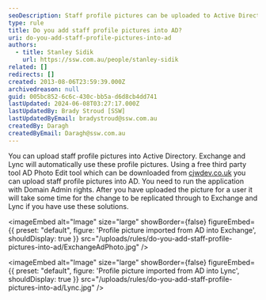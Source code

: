 ```yaml
---
seoDescription: Staff profile pictures can be uploaded to Active Directory using a free third-party tool, AD Photo Edit, and automatically used by Exchange and Lync.
type: rule
title: Do you add staff profile pictures into AD?
uri: do-you-add-staff-profile-pictures-into-ad
authors:
  - title: Stanley Sidik
    url: https://ssw.com.au/people/stanley-sidik
related: []
redirects: []
created: 2013-08-06T23:59:39.000Z
archivedreason: null
guid: 005bc852-6c6c-430c-bb5a-d6d8cb4dd741
lastUpdated: 2024-06-08T03:27:17.000Z
lastUpdatedBy: Brady Stroud [SSW]
lastUpdatedByEmail: bradystroud@ssw.com.au
createdBy: Daragh
createdByEmail: Daragh@ssw.com.au
---
```


You can upload staff profile pictures into Active Directory. Exchange and Lync will automatically use these profile pictures.
Using a free third party tool AD Photo Edit tool which can be downloaded from [cjwdev.co.uk](http://www.cjwdev.co.uk/) you can upload staff profile pictures into AD. You need to run the application with Domain Admin rights. After you have uploaded the picture for a user it will take some time for the change to be replicated through to Exchange and Lync if you have use these solutions.


<imageEmbed
  alt="Image"
  size="large"
  showBorder={false}
  figureEmbed={{
    preset: "default",
    figure: 'Profile picture imported from AD into Exchange',
    shouldDisplay: true
  }}
  src="/uploads/rules/do-you-add-staff-profile-pictures-into-ad/ExchangeAdPhoto.jpg"
/>


<imageEmbed
  alt="Image"
  size="large"
  showBorder={false}
  figureEmbed={{
    preset: "default",
    figure: 'Profile picture imported from AD into Lync',
    shouldDisplay: true
  }}
  src="/uploads/rules/do-you-add-staff-profile-pictures-into-ad/Lync.jpg"
/>
